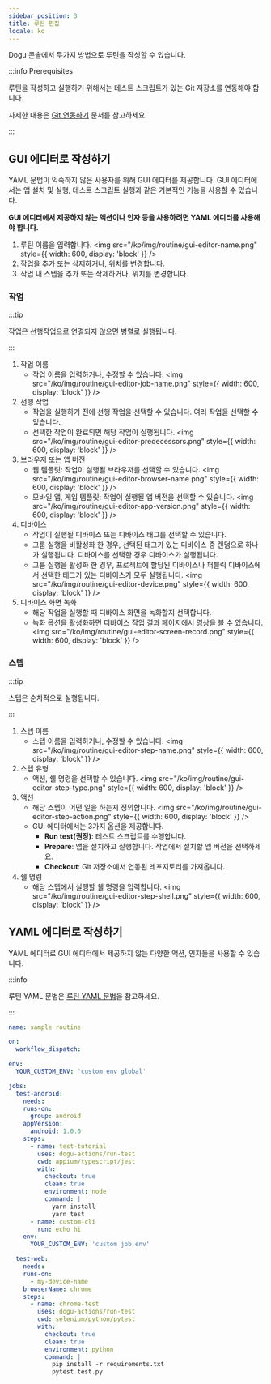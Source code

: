 ```yaml
---
sidebar_position: 3
title: 루틴 편집
locale: ko
---
```


Dogu 콘솔에서 두가지 방법으로 루틴을 작성할 수 있습니다.

:::info Prerequisites

루틴을 작성하고 실행하기 위해서는 테스트 스크립트가 있는 Git 저장소를 연동해야 합니다.

자세한 내용은 [Git 연동하기](/management/project/git-integration) 문서를 참고하세요.

:::

## GUI 에디터로 작성하기

YAML 문법이 익숙하지 않은 사용자를 위해 GUI 에디터를 제공합니다. GUI 에디터에서는 앱 설치 및 실행, 테스트 스크립트 실행과 같은 기본적인 기능을 사용할 수 있습니다.

**GUI 에디터에서 제공하지 않는 액션이나 인자 등을 사용하려면 YAML 에디터를 사용해야 합니다.**

1. 루틴 이름을 입력합니다.
   <img
     src="/ko/img/routine/gui-editor-name.png"
     style={{ width: 600, display: 'block' }}
   />
2. 작업을 추가 또는 삭제하거나, 위치를 변경합니다.
3. 작업 내 스텝을 추가 또는 삭제하거나, 위치를 변경합니다.

### 작업

:::tip

작업은 선행작업으로 연결되지 않으면 병렬로 실행됩니다.

:::

1. 작업 이름
   - 작업 이름을 입력하거나, 수정할 수 있습니다.
     <img
       src="/ko/img/routine/gui-editor-job-name.png"
       style={{ width: 600, display: 'block' }}
     />
2. 선행 작업
   - 작업을 실행하기 전에 선행 작업을 선택할 수 있습니다. 여러 작업을 선택할 수 있습니다.
   - 선택한 작업이 완료되면 해당 작업이 실행됩니다.
     <img
       src="/ko/img/routine/gui-editor-predecessors.png"
       style={{ width: 600, display: 'block' }}
     />
3. 브라우저 또는 앱 버전
   - 웹 템플릿: 작업이 실행될 브라우저를 선택할 수 있습니다.
     <img
       src="/ko/img/routine/gui-editor-browser-name.png"
       style={{ width: 600, display: 'block' }}
     />
   - 모바일 앱, 게임 템플릿: 작업이 실행될 앱 버전을 선택할 수 있습니다.
     <img
       src="/ko/img/routine/gui-editor-app-version.png"
       style={{ width: 600, display: 'block' }}
     />
4. 디바이스
   - 작업이 실행될 디바이스 또는 디바이스 태그를 선택할 수 있습니다.
   - 그룹 실행을 비활성화 한 경우, 선택된 태그가 있는 디바이스 중 랜덤으로 하나가 실행됩니다. 디바이스를 선택한 경우 디바이스가 실행됩니다.
   - 그룹 실행을 활성화 한 경우, 프로젝트에 할당된 디바이스나 퍼블릭 디바이스에서 선택한 태그가 있는 디바이스가 모두 실행됩니다.
     <img
       src="/ko/img/routine/gui-editor-device.png"
       style={{ width: 600, display: 'block' }}
     />
5. 디바이스 화면 녹화
   - 해당 작업을 실행할 때 디바이스 화면을 녹화할지 선택합니다.
   - 녹화 옵션을 활성화하면 디바이스 작업 결과 페이지에서 영상을 볼 수 있습니다.
     <img
       src="/ko/img/routine/gui-editor-screen-record.png"
       style={{ width: 600, display: 'block' }}
     />

### 스텝

:::tip

스텝은 순차적으로 실행됩니다.

:::

1. 스텝 이름
   - 스텝 이름을 입력하거나, 수정할 수 있습니다.
     <img
       src="/ko/img/routine/gui-editor-step-name.png"
       style={{ width: 600, display: 'block' }}
     />
2. 스텝 유형
   - 액션, 쉘 명령을 선택할 수 있습니다.
     <img
       src="/ko/img/routine/gui-editor-step-type.png"
       style={{ width: 600, display: 'block' }}
     />
3. 액션
   - 해당 스텝이 어떤 일을 하는지 정의합니다.
     <img
       src="/ko/img/routine/gui-editor-step-action.png"
       style={{ width: 600, display: 'block' }}
     />
   - GUI 에디터에서는 3가지 옵션을 제공합니다.
     - **Run test(권장)**: 테스트 스크립트를 수행합니다.
     - **Prepare**: 앱을 설치하고 실행합니다. 작업에서 설치할 앱 버전을 선택하세요.
     - **Checkout**: Git 저장소에서 연동된 레포지토리를 가져옵니다.
4. 쉘 명령
   - 해당 스텝에서 실행할 쉘 명령을 입력합니다.
     <img
       src="/ko/img/routine/gui-editor-step-shell.png"
       style={{ width: 600, display: 'block' }}
     />

## YAML 에디터로 작성하기

YAML 에디터로 GUI 에디터에서 제공하지 않는 다양한 액션, 인자들을 사용할 수 있습니다.

:::info

루틴 YAML 문법은 [루틴 YAML 문법](./syntax)을 참고하세요.

:::

```yaml title="example.yaml"
name: sample routine

on:
  workflow_dispatch:

env:
  YOUR_CUSTOM_ENV: 'custom env global'

jobs:
  test-android:
    needs:
    runs-on:
      group: android
    appVersion:
      android: 1.0.0
    steps:
      - name: test-tutorial
        uses: dogu-actions/run-test
        cwd: appium/typescript/jest
        with:
          checkout: true
          clean: true
          environment: node
          command: |
            yarn install
            yarn test
      - name: custom-cli
        run: echo hi
    env:
      YOUR_CUSTOM_ENV: 'custom job env'

  test-web:
    needs:
    runs-on:
      - my-device-name
    browserName: chrome
    steps:
      - name: chrome-test
        uses: dogu-actions/run-test
        cwd: selenium/python/pytest
        with:
          checkout: true
          clean: true
          environment: python
          command: |
            pip install -r requirements.txt
            pytest test.py
```
